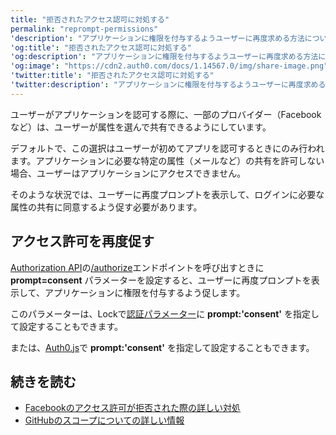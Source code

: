 ```yaml
---
title: "拒否されたアクセス認可に対処する"
permalink: "reprompt-permissions"
'description': "アプリケーションに権限を付与するようユーザーに再度求める方法について説明します。"
'og:title': "拒否されたアクセス認可に対処する"
'og:description': "アプリケーションに権限を付与するようユーザーに再度求める方法について説明します。"
'og:image': "https://cdn2.auth0.com/docs/1.14567.0/img/share-image.png"
'twitter:title': "拒否されたアクセス認可に対処する"
'twitter:description': "アプリケーションに権限を付与するようユーザーに再度求める方法について説明します。"
---
```


ユーザーがアプリケーションを認可する際に、一部のプロバイダー（Facebookなど）は、ユーザーが属性を選んで共有できるようにしています。

デフォルトで、この選択はユーザーが初めてアプリを認可するときにのみ行われます。アプリケーションに必要な特定の属性（メールなど）の共有を許可しない場合、ユーザーはアプリケーションにアクセスできません。

そのような状況では、ユーザーに再度プロンプトを表示して、ログインに必要な属性の共有に同意するよう促す必要があります。

## アクセス許可を再度促す

[Authorization API](/docs/ja-jp/api/authentication)の[/authorize](/docs/ja-jp/api/authentication/reference#social)エンドポイントを呼び出すときに **prompt=consent** パラメーターを設定すると、ユーザーに再度プロンプトを表示して、アプリケーションに権限を付与するよう促します。

このパラメーターは、Lockで[認証パラメーター](/docs/ja-jp/libraries/lock/lock-authentication-parameters)に **prompt:'consent'** を指定して設定することもできます。

または、[Auth0.js](https://github.com/auth0/auth0.js)で **prompt:'consent'** を指定して設定することもできます。

## 続きを読む

* [Facebookのアクセス許可が拒否された際の詳しい対処](https://developers.facebook.com/docs/facebook-login/handling-declined-permissions)
* [GitHubのスコープについての詳しい情報](https://developer.github.com/v3/oauth/#scopes)